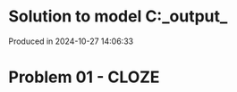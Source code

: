 # Solution to model C:\Users\pedrocruz\Documents\GitHub\pyequa\examples\cloze\_output_

Produced in 2024-10-27 14:06:33

# Problem 01 - CLOZE
